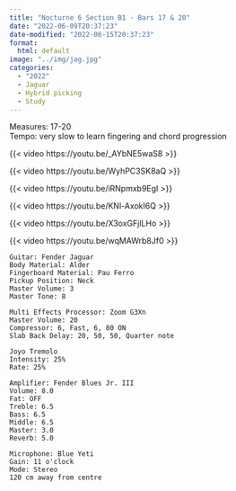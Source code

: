 ```yaml
---
title: "Nocturne 6 Section B1 - Bars 17 & 20"
date: "2022-06-09T20:37:23"
date-modified: "2022-06-15T20:37:23"
format: 
  html: default
image: "../img/jag.jpg"
categories:
  - "2022"
  - Jaguar
  - Hybrid picking
  - Study
---
```


Measures: 17-20\
Tempo: very slow to learn fingering and chord progression

{{< video https://youtu.be/_AYbNE5waS8 >}}

{{< video https://youtu.be/WyhPC3SK8aQ >}}

{{< video https://youtu.be/iRNpmxb9EgI >}}

{{< video https://youtu.be/KNl-AxokI6Q >}}

{{< video https://youtu.be/X3oxGFjlLHo >}}

{{< video https://youtu.be/wqMAWrb8Jf0 >}}

```         
Guitar: Fender Jaguar
Body Material: Alder
Fingerboard Material: Pau Ferro
Pickup Position: Neck
Master Volume: 3
Master Tone: 8

Multi Effects Processor: Zoom G3Xn
Master Volume: 20 
Compressor: 6, Fast, 6, 80 ON
Slab Back Delay: 20, 50, 50, Quarter note

Joyo Tremolo
Intensity: 25%
Rate: 25%

Amplifier: Fender Blues Jr. III
Volume: 8.0
Fat: OFF
Treble: 6.5
Bass: 6.5
Middle: 6.5
Master: 3.0
Reverb: 5.0

Microphone: Blue Yeti 
Gain: 11 o'clock
Mode: Stereo 
120 cm away from centre
```

